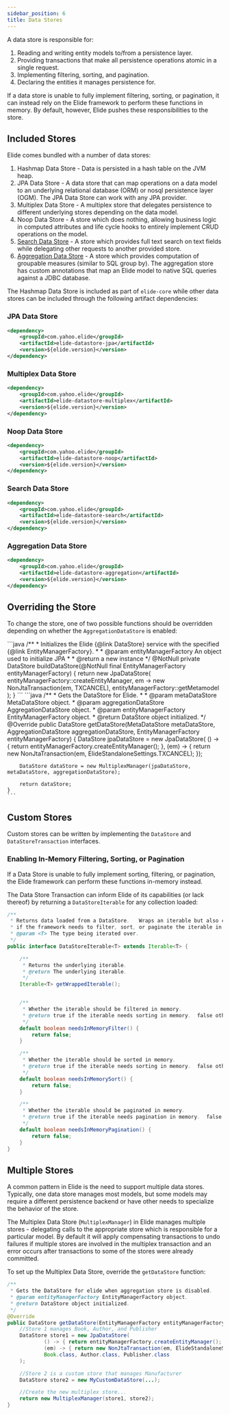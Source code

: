 ```yaml
---
sidebar_position: 6
title: Data Stores
---
```


[//]: # (Copyright Jiaqi Liu)

[//]: # (Licensed under the Apache License, Version 2.0 &#40;the "License"&#41;;)
[//]: # (you may not use this file except in compliance with the License.)
[//]: # (You may obtain a copy of the License at)

[//]: # (    http://www.apache.org/licenses/LICENSE-2.0)

[//]: # (Unless required by applicable law or agreed to in writing, software)
[//]: # (distributed under the License is distributed on an "AS IS" BASIS,)
[//]: # (WITHOUT WARRANTIES OR CONDITIONS OF ANY KIND, either express or implied.)
[//]: # (See the License for the specific language governing permissions and)
[//]: # (limitations under the License.)


A data store is responsible for:

1. Reading and writing entity models to/from a persistence layer.
2. Providing transactions that make all persistence operations atomic in a single request.
3. Implementing filtering, sorting, and pagination.
4. Declaring the entities it manages persistence for.

If a data store is unable to fully implement filtering, sorting, or pagination, it can instead rely on the Elide
framework to perform these functions in memory.  By default, however, Elide pushes these responsibilities to the store.

Included Stores
---------------

Elide comes bundled with a number of data stores:

1. Hashmap Data Store - Data is persisted in a hash table on the JVM heap.
2. JPA Data Store - A data store that can map operations on a data model to an underlying relational database (ORM) or
   nosql persistence layer (OGM). The JPA Data Store can work with any JPA provider.
3. Multiplex Data Store - A multiplex store that delegates persistence to different underlying stores depending on the
   data model.
4. Noop Data Store - A store which does nothing, allowing business logic in computed attributes and life cycle hooks to
   entirely implement CRUD operations on the model.
5. [Search Data Store](https://github.com/yahoo/elide/tree/master/elide-datastore/elide-datastore-search) - A store
   which provides full text search on text fields while delegating other requests to another provided store.
6. [Aggregation Data Store](analytics) - A store which provides computation of groupable measures (similar to SQL group
   by). The aggregation store has custom annotations that map an Elide model to native SQL queries against a JDBC
   database.

The Hashmap Data Store is included as part of `elide-core` while other data stores can be included through the
following artifact dependencies:

### JPA Data Store

```xml
<dependency>
    <groupId>com.yahoo.elide</groupId>
    <artifactId>elide-datastore-jpa</artifactId>
    <version>${elide.version}</version>
</dependency>
```

### Multiplex Data Store

```xml
<dependency>
    <groupId>com.yahoo.elide</groupId>
    <artifactId>elide-datastore-multiplex</artifactId>
    <version>${elide.version}</version>
</dependency>
```

### Noop Data Store

```xml
<dependency>
    <groupId>com.yahoo.elide</groupId>
    <artifactId>elide-datastore-noop</artifactId>
    <version>${elide.version}</version>
</dependency>
```

### Search Data Store

```xml
<dependency>
    <groupId>com.yahoo.elide</groupId>
    <artifactId>elide-datastore-search</artifactId>
    <version>${elide.version}</version>
</dependency>
```

### Aggregation Data Store

```xml
<dependency>
    <groupId>com.yahoo.elide</groupId>
    <artifactId>elide-datastore-aggregation</artifactId>
    <version>${elide.version}</version>
</dependency>
```

Overriding the Store
--------------------

To change the store, one of two possible functions should be overridden depending on whether the `AggregationDataStore`
is enabled:

<Tabs>
  <TabItem value="AggregationDataStore-disabled" label="AggregationDataStore disabled" default>
    ```java
    /**
     * Initializes the Elide {@link DataStore} service with the specified {@link EntityManagerFactory}.
     *
     * @param entityManagerFactory  An object used to initialize JPA
     *
     * @return a new instance
     */
    @NotNull
    private DataStore buildDataStore(@NotNull final EntityManagerFactory entityManagerFactory) {
        return new JpaDataStore(
                entityManagerFactory::createEntityManager,
                em -> new NonJtaTransaction(em, TXCANCEL),
                entityManagerFactory::getMetamodel
        );
    }
    ```
  </TabItem>
  <TabItem value="AggregationDataStore-enabled" label="AggregationDataStore enabled">
    ```java
    /**
     * Gets the DataStore for Elide.
     *
     * @param metaDataStore MetaDataStore object.
     * @param aggregationDataStore AggregationDataStore object.
     * @param entityManagerFactory EntityManagerFactory object.
     * @return DataStore object initialized.
     */
    @Override
    public DataStore getDataStore(MetaDataStore metaDataStore, AggregationDataStore aggregationDataStore,
            EntityManagerFactory entityManagerFactory) {
        DataStore jpaDataStore = new JpaDataStore(
                () -> { return entityManagerFactory.createEntityManager(); },
                (em) -> { return new NonJtaTransaction(em, ElideStandaloneSettings.TXCANCEL); });

        DataStore dataStore = new MultiplexManager(jpaDataStore, metaDataStore, aggregationDataStore);

        return dataStore;
    }
    ```
  </TabItem>
</Tabs>

Custom Stores
-------------

Custom stores can be written by implementing the `DataStore` and `DataStoreTransaction` interfaces.

### Enabling In-Memory Filtering, Sorting, or Pagination

If a Data Store is unable to fully implement sorting, filtering, or pagination, the Elide framework can perform
these functions in-memory instead.

The Data Store Transaction can inform Elide of its capabilities (or lack thereof) by returning a `DataStoreIterable` for
any collection loaded:

```java
/**
 * Returns data loaded from a DataStore.   Wraps an iterable but also communicates to Elide
 * if the framework needs to filter, sort, or paginate the iterable in memory before returning to the client.
 * @param <T> The type being iterated over.
 */
public interface DataStoreIterable<T> extends Iterable<T> {

    /**
     * Returns the underlying iterable.
     * @return The underlying iterable.
     */
    Iterable<T> getWrappedIterable();


    /**
     * Whether the iterable should be filtered in memory.
     * @return true if the iterable needs sorting in memory.  false otherwise.
     */
    default boolean needsInMemoryFilter() {
        return false;
    }

    /**
     * Whether the iterable should be sorted in memory.
     * @return true if the iterable needs sorting in memory.  false otherwise.
     */
    default boolean needsInMemorySort() {
        return false;
    }

    /**
     * Whether the iterable should be paginated in memory.
     * @return true if the iterable needs pagination in memory.  false otherwise.
     */
    default boolean needsInMemoryPagination() {
        return false;
    }
}

```

Multiple Stores
---------------

A common pattern in Elide is the need to support multiple data stores. Typically, one data store manages most models,
but some models may require a different persistence backend or have other needs to specialize the behavior of the store.

The Multiplex Data Store (`MultiplexManager`) in Elide manages multiple stores - delegating calls to the appropriate
store which is responsible for a particular model. By default it will apply compensating transactions to undo failures
if multiple stores are involved in the multiplex transaction and an error occurs after transactions to some of the
stores were already committed.

To set up the Multiplex Data Store, override the `getDataStore` function:

```java
/**
 * Gets the DataStore for elide when aggregation store is disabled.
 * @param entityManagerFactory EntityManagerFactory object.
 * @return DataStore object initialized.
 */
@Override
public DataStore getDataStore(EntityManagerFactory entityManagerFactory) {
    //Store 1 manages Book, Author, and Publisher
    DataStore store1 = new JpaDataStore(
            () -> { return entityManagerFactory.createEntityManager(); },
            (em) -> { return new NonJtaTransaction(em, ElideStandaloneSettings.TXCANCEL); },
            Book.class, Author.class, Publisher.class
    );

    //Store 2 is a custom store that manages Manufacturer
    DataStore store2 = new MyCustomDataStore(...);

    //Create the new multiplex store...
    return new MultiplexManager(store1, store2);
}
```
